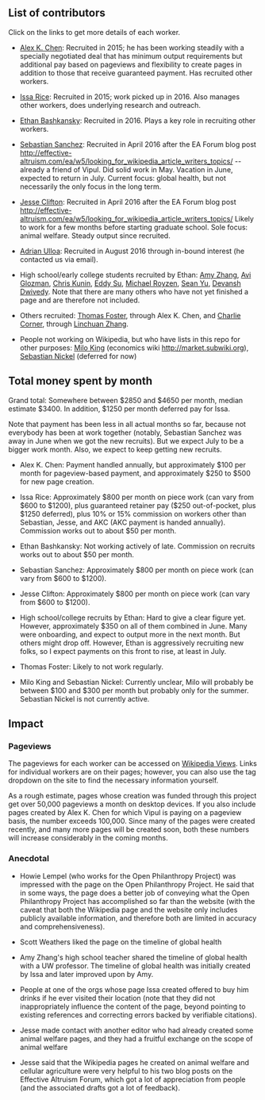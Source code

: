== List of contributors ==

Click on the links to get more details of each worker.

* [https://github.com/vipulnaik/working-drafts/blob/master/contributor-lists/akc-list.mediawiki Alex K. Chen]: Recruited in 2015; he has been working steadily with a specially negotiated deal that has minimum output requirements but additional pay based on pageviews and flexibility to create pages in addition to those that receive guaranteed payment. Has recruited other workers.

* [https://github.com/vipulnaik/working-drafts/blob/master/contributor-lists/issa-list.mediawiki Issa Rice]: Recruited in 2015; work picked up in 2016. Also manages other workers, does underlying research and outreach.

* [https://github.com/vipulnaik/working-drafts/blob/master/contributor-lists/ethan-list.mediawiki Ethan Bashkansky]: Recruited in 2016. Plays a key role in recruiting other workers.

* [https://github.com/vipulnaik/working-drafts/blob/master/contributor-lists/sebastian-sanchez-list.mediawiki Sebastian Sanchez]: Recruited in April 2016 after the EA Forum blog post http://effective-altruism.com/ea/w5/looking_for_wikipedia_article_writers_topics/ -- already a friend of Vipul. Did solid work in May. Vacation in June, expected to return in July. Current focus: global health, but not necessarily the only focus in the long term.

* [https://github.com/vipulnaik/working-drafts/blob/master/contributor-lists/jesse-list.mediawiki Jesse Clifton]: Recruited in April 2016 after the EA Forum blog post http://effective-altruism.com/ea/w5/looking_for_wikipedia_article_writers_topics/ Likely to work for a few months before starting graduate school. Sole focus: animal welfare. Steady output since recruited.

* [https://github.com/vipulnaik/working-drafts/blob/master/contributor-lists/adrian-list.mediawiki Adrian Ulloa]: Recruited in August 2016 through in-bound interest (he contacted us via email).

* High school/early college students recruited by Ethan: [https://github.com/vipulnaik/working-drafts/blob/master/contributor-lists/amy-list.mediawiki Amy Zhang], [https://github.com/vipulnaik/working-drafts/blob/master/contributor-lists/avi-list.mediawiki Avi Glozman], [https://github.com/vipulnaik/working-drafts/blob/master/contributor-lists/chris-list.mediawiki Chris Kunin], [https://github.com/vipulnaik/working-drafts/blob/master/contributor-lists/eddy-list.mediawiki Eddy Su], [https://github.com/vipulnaik/working-drafts/blob/master/contributor-lists/michael-list.mediawiki Michael Royzen], [https://github.com/vipulnaik/working-drafts/blob/master/contributor-lists/sean-list.mediawiki Sean Yu], [https://github.com/vipulnaik/working-drafts/blob/master/contributor-lists/devansh-list.mediawiki Devansh Dwivedy]. Note that there are many others who have not yet finished a page and are therefore not included.

* Others recruited: [https://github.com/vipulnaik/working-drafts/blob/master/contributor-lists/thomas-list.mediawiki Thomas Foster], through Alex K. Chen, and [http://github.com/vipulnaik/working-drafts/blob/master/contributor-lists/charlie-list.mediawiki Charlie Corner], through [https://github.com/vipulnaik/working-drafts/blob/master/contributor-lists/linchuan-list.mediawiki Linchuan Zhang].

* People not working on Wikipedia, but who have lists in this repo for other purposes: [https://github.com/vipulnaik/working-drafts/blob/master/contributor-lists/milo-list.mediawiki Milo King] (economics wiki http://market.subwiki.org), [https://github.com/vipulnaik/working-drafts/blob/master/contributor-lists/sebastian-list.mediawiki Sebastian Nickel] (deferred for now)

== Total money spent by month ==

Grand total: Somewhere between $2850 and $4650 per month, median estimate $3400. In addition, $1250 per month deferred pay for Issa.

Note that payment has been less in all actual months so far, because not everybody has been at work together (notably, Sebastian Sanchez was away in June when we got the new recruits). But we expect July to be a bigger work month. Also, we expect to keep getting new recruits.

* Alex K. Chen: Payment handled annually, but approximately $100 per month for pageview-based payment, and approximately $250 to $500 for new page creation.

* Issa Rice: Approximately $800 per month on piece work (can vary from $600 to $1200), plus guaranteed retainer pay ($250 out-of-pocket, plus $1250 deferred), plus 10% or 15% commission on workers other than Sebastian, Jesse, and AKC (AKC payment is handed annually). Commission works out to about $50 per month.

* Ethan Bashkansky: Not working actively of late. Commission on recruits works out to about $50 per month.

* Sebastian Sanchez: Approximately $800 per month on piece work (can vary from $600 to $1200).

* Jesse Clifton: Approximately $800 per month on piece work (can vary from $600 to $1200).

* High school/college recruits by Ethan: Hard to give a clear figure yet. However, approximately $350 on all of them combined in June. Many were onboarding, and expect to output more in the next month. But others might drop off. However, Ethan is aggressively recruiting new folks, so I expect payments on this front to rise, at least in July.

* Thomas Foster: Likely to not work regularly.

* Milo King and Sebastian Nickel: Currently unclear, Milo will probably be between $100 and $300 per month but probably only for the summer. Sebastian Nickel is not currently active.

== Impact ==

=== Pageviews ===

The pageviews for each worker can be accessed on [http://wikipediaviews.org Wikipedia Views]. Links for individual workers are on their pages; however, you can also use the tag dropdown on the site to find the necessary information yourself.

As a rough estimate, pages whose creation was funded through this project get over 50,000 pageviews a month on desktop devices. If you also include pages created by Alex K. Chen for which Vipul is paying on a pageview basis, the number exceeds 100,000. Since many of the pages were created recently, and many more pages will be created soon, both these numbers will increase considerably in the coming months.

=== Anecdotal ===

* Howie Lempel (who works for the Open Philanthropy Project) was impressed with the page on the Open Philanthropy Project. He said that in some ways, the page does a better job of conveying what the Open Philanthropy Project has accomplished so far than the website (with the caveat that both the Wikipedia page and the website only includes publicly available information, and therefore both are limited in accuracy and comprehensiveness).

* Scott Weathers liked the page on the timeline of global health

* Amy Zhang's high school teacher shared the timeline of global health with a UW professor. The timeline of global health was initially created by Issa and later improved upon by Amy.

* People at one of the orgs whose page Issa created offered to buy him drinks if he ever visited their location (note that they did not inappropriately influence the content of the page, beyond pointing to existing references and correcting errors backed by verifiable citations).

* Jesse made contact with another editor who had already created some animal welfare pages, and they had a fruitful exchange on the scope of animal welfare

* Jesse said that the Wikipedia pages he created on animal welfare and cellular agriculture were very helpful to his two blog posts on the Effective Altruism Forum, which got a lot of appreciation from people (and the associated drafts got a lot of feedback).

